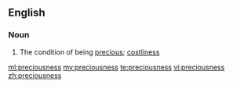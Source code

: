 ==English==

===Noun===
{{en-noun|-}}

# The condition of being [[precious]]; [[costliness]]

[[ml:preciousness]]
[[my:preciousness]]
[[te:preciousness]]
[[vi:preciousness]]
[[zh:preciousness]]